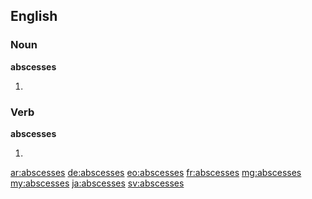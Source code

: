 ==English==

===Noun===
'''abscesses'''

# {{plural of|abscess}}

===Verb===
'''abscesses'''

# {{third-person singular of|abscess}}

[[ar:abscesses]]
[[de:abscesses]]
[[eo:abscesses]]
[[fr:abscesses]]
[[mg:abscesses]]
[[my:abscesses]]
[[ja:abscesses]]
[[sv:abscesses]]